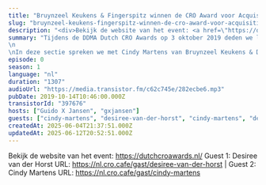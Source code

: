 ```yaml
---
title: "Bruynzeel Keukens & Fingerspitz winnen de CRO Award voor Acquisitie testing, met Cindy Martens en Desire van der Horst"
slug: "bruynzeel-keukens-fingerspitz-winnen-de-cro-award-voor-acquisitie-testing-met-cindy-martens-en-desire-van-der-horst"
description: "<div>Bekijk de website van het event: <a href=\"https://dutchcroawards.nl/\">https://dutchcroawards.nl/</a> Guest 1: Desiree van der Horst URL: https://nl.cro.cafe/gast/desiree-van-der-horst | Guest 2: Cindy Martens URL: https://nl.cro.cafe/gast/cindy-martens&nbsp;</div>"
summary: "Tijdens de DDMA Dutch CRO Awards op 3 oktober 2019 deden we live verslag vanaf het event.\n\nIn deze sectie spreken we met Cindy Martens van Bruynzeel Keukens & Desire van der Horst, conversie lead bij Fingerspitz. Dit jaar hebben ze Vakanties.nl en Flindall verslagen in de categorie \"Acquisitie testing\". Ze vertellen hier in de podcast over hun creatieve manier van het targetten van hun klanten."
episode: 0
season: 1
language: "nl"
duration: "1307"
audioUrl: "https://media.transistor.fm/c62c745e/282ecbe6.mp3"
pubDate: 2019-10-14T10:46:00.000Z
transistorId: "397676"
hosts: ["Guido X Jansen", "gxjansen"]
guests: ["cindy-martens", "desiree-van-der-horst", "cindy-martens", "desiree-van-der-horst"]
createdAt: 2025-06-04T21:37:51.000Z
updatedAt: 2025-06-12T20:52:51.000Z
---
```


Bekijk de website van het event: <a href="https://dutchcroawards.nl/">https://dutchcroawards.nl/</a> Guest 1: Desiree van der Horst URL: https://nl.cro.cafe/gast/desiree-van-der-horst | Guest 2: Cindy Martens URL: https://nl.cro.cafe/gast/cindy-martens&nbsp;
